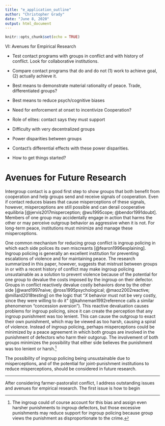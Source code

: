 ```yaml
---
title: "e_application_outline"
author: "Christopher Grady"
date: "June 8, 2020"
output: html_document
---
```


```r
knitr::opts_chunk$set(echo = TRUE)
```

VI: Avenues for Empirical Research

-	Test contact programs with groups in conflict and with history of conflict.  Look for collaborative institutions.

-	Compare contact programs that do and do not (1) work to achieve goal, (2) actually achieve it.

-	Best means to demonstrate material rationality of peace.  Trade, differentiated groups?

- Best means to reduce psych/cognitive biases

-	Need for enforcement at onset to incentivize Cooperation?

-	Role of elites: contact says they must support

-	Difficulty with very decentralized groups

-	Power disparities between groups

-	Contact’s differential effects with these power disparities.

- How to get things started?


# Avenues for Future Research




<!--8 - Mistakes happen; need to reduce chances for misinterpretation of other side's signals.  Joint-punishment apparatus. Not ingroup policing-->
Intergroup contact is a good first step to show groups that both benefit from cooperation and help groups send and receive signals of cooperation.  Even if contact reduces biases that cause misperceptions of these signals, however, misperceptions are still possible and can derail cooperative equilibria [@jervis2017misperception; @wu1995cope; @bendor1991doubt].  Members of one group may accidentally engage in action that harms the other or may perceive outgroup behavior as aggressive when it is not.  For long-term peace, institutions must minimize and manage these misperceptions.

One common mechanism for reducing group conflict is ingroup policing in which each side polices its own miscreants [@fearon1996explaining].  Ingroup policing is generally an excellent institution for preventing escalations of violence and for maintaining peace.  The research summarized in this paper, however, suggests that mistrust between groups in or with a recent history of conflict may make ingroup policing unsustainable as a solution to prevent violence because of the potential for one group to devalue the costs imposed by the ingroup on their defector.  Groups in conflict reactively devalue costly behaviors done by the other side [@ward1997naive; @ross1995psychological; @maoz2002reactive; @millard2018testing] on the logic that "$X$ behavior must not be very costly, since they were willing to do it" (@kahneman1992reference calls a similar phenomenon "concession aversion").  This reactive devaluation causes problems for ingroup policing, since it can create the perception that any ingroup punishment was too lenient.  This can cause the outgroup to exact their own punishment, which may be viewed as too harsh, causing a spiral of violence.  Instead of ingroup policing, perhaps misperceptions could be minimized by a peace agreement in which both groups are involved in the punishment of defectors who harm their outgorup.  The involvement of both groups minimizes the possibility that either side believes the punishment was too lenient or harsh.^[The ingroup could of course account for this bias and assign even harsher punishments to ingroup defectors, but those excessive punishments may reduce support for ingroup policing because group views the punishment as disproportionate to the crime.]

The possibility of ingroup policing being unsustainable due to misperceptions, and of the potential for joint-punishment institutions to reduce misperceptions, should be considered in future research.
























************


<!--10 – Outstanding issues: (1) Onset of these structures: How to get the ball rolling?  A place for 3rd parties? (2) How to keep ball rolling.  (3) Limitation: all out war, lack of bargaining range.-->
After considering farmer-pastoralist conflict, I address outstanding issues and avenues for empirical research.  The first issue is how to begin
